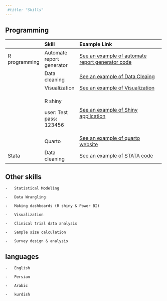 ```yaml
---
 #title: "Skills"
---
```


## Programming

+---------------+---------------------------+----------------------------------------------------------------------------------------------------------------+
|               | Skill                     | Example Link                                                                                                   |
+:==============+:==========================+:===============================================================================================================+
| R programming | Automate report generator | [See an example of automate report generator code](https://github.com/nahmadi69/Automate-report-generator.git) |
+---------------+---------------------------+----------------------------------------------------------------------------------------------------------------+
|               | Data cleaning             | [See an example of Data Cleaing](https://github.com/nahmadi69/Data-Cleaning.git)                               |
+---------------+---------------------------+----------------------------------------------------------------------------------------------------------------+
|               | Visualization             | [See an example of Visualization](https://github.com/nahmadi69/Visualization.git)                              |
+---------------+---------------------------+----------------------------------------------------------------------------------------------------------------+
|               | R shiny                   | [See an example of Shiny application](https://naser-ahmadi.shinyapps.io/Test-roport)                           |
|               |                           |                                                                                                                |
|               | user: Test\               |                                                                                                                |
|               | pass: 123456              |                                                                                                                |
+---------------+---------------------------+----------------------------------------------------------------------------------------------------------------+
|               | Quarto                    | [See an example of quarto website](https://github.com/nahmadi69/My-CV.git)                                     |
+---------------+---------------------------+----------------------------------------------------------------------------------------------------------------+
| Stata         | Data cleaning             | [See an example of STATA code](https://github.com/nahmadi69/Stata-code.git)                                    |
+---------------+---------------------------+----------------------------------------------------------------------------------------------------------------+

## Other skills

```         
-   Statistical Modeling

-   Data Wrangling

-   Making dashboards (R shiny & Power BI)

-   Visualization

-   Clinical trial data analysis

-   Sample size calculation

-   Survey design & analysis
```

## languages

```         
-   English

-   Persian

-   Arabic

-   kurdish
```
